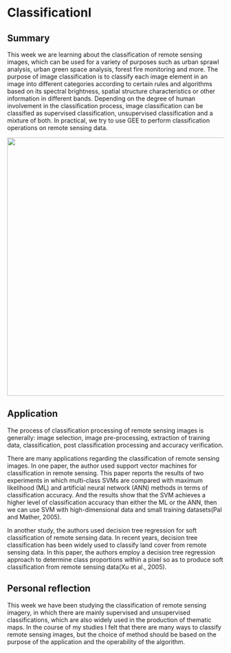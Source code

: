 # ClassificationⅠ

## Summary 

This week we are learning about the classification of remote sensing images, which can be used for a variety of purposes such as urban sprawl analysis, urban green space analysis, forest fire monitoring and more. The purpose of image classification is to classify each image element in an image into different categories according to certain rules and algorithms based on its spectral brightness, spatial structure characteristics or other information in different bands. Depending on the degree of human involvement in the classification process, image classification can be classified as supervised classification, unsupervised classification and a mixture of both. In practical, we try to use GEE to perform classification operations on remote sensing data.

![](09.jpg){width="600"}


## Application

The process of classification processing of remote sensing images is generally: image selection, image pre-processing, extraction of training data, classification, post classification processing and accuracy verification.

There are many applications regarding the classification of remote sensing images. In one paper, the author used support vector machines for classification in remote sensing. This paper reports the results of two experiments in which multi-class SVMs are compared with maximum likelihood (ML) and artificial neural network (ANN) methods in terms of classification accuracy. And the results show that the SVM achieves a higher level of classification accuracy than either the ML or the ANN, then we can use SVM with high-dimensional data and small training datasets(Pal and Mather, 2005).

In another study, the authors used decision tree regression for soft classification of remote sensing data. In recent years, decision tree classification has been widely used to classify land cover from remote sensing data. In this paper, the authors employ a decision tree regression approach to determine class proportions within a pixel so as to produce soft classification from remote sensing data(Xu et al., 2005). 

## Personal reflection
This week we have been studying the classification of remote sensing imagery, in which there are mainly supervised and unsupervised classifications, which are also widely used in the production of thematic maps. In the course of my studies I felt that there are many ways to classify remote sensing images, but the choice of method should be based on the purpose of the application and the operability of the algorithm.

